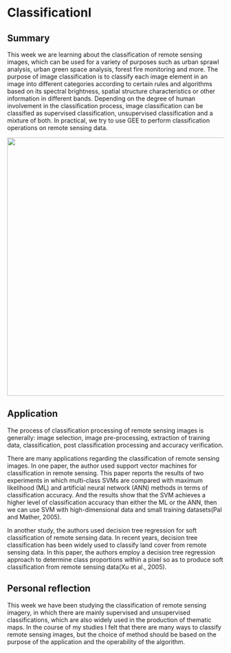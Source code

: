 # ClassificationⅠ

## Summary 

This week we are learning about the classification of remote sensing images, which can be used for a variety of purposes such as urban sprawl analysis, urban green space analysis, forest fire monitoring and more. The purpose of image classification is to classify each image element in an image into different categories according to certain rules and algorithms based on its spectral brightness, spatial structure characteristics or other information in different bands. Depending on the degree of human involvement in the classification process, image classification can be classified as supervised classification, unsupervised classification and a mixture of both. In practical, we try to use GEE to perform classification operations on remote sensing data.

![](09.jpg){width="600"}


## Application

The process of classification processing of remote sensing images is generally: image selection, image pre-processing, extraction of training data, classification, post classification processing and accuracy verification.

There are many applications regarding the classification of remote sensing images. In one paper, the author used support vector machines for classification in remote sensing. This paper reports the results of two experiments in which multi-class SVMs are compared with maximum likelihood (ML) and artificial neural network (ANN) methods in terms of classification accuracy. And the results show that the SVM achieves a higher level of classification accuracy than either the ML or the ANN, then we can use SVM with high-dimensional data and small training datasets(Pal and Mather, 2005).

In another study, the authors used decision tree regression for soft classification of remote sensing data. In recent years, decision tree classification has been widely used to classify land cover from remote sensing data. In this paper, the authors employ a decision tree regression approach to determine class proportions within a pixel so as to produce soft classification from remote sensing data(Xu et al., 2005). 

## Personal reflection
This week we have been studying the classification of remote sensing imagery, in which there are mainly supervised and unsupervised classifications, which are also widely used in the production of thematic maps. In the course of my studies I felt that there are many ways to classify remote sensing images, but the choice of method should be based on the purpose of the application and the operability of the algorithm.

